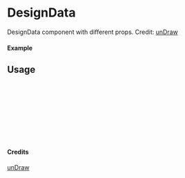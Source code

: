 
<Meta of={DesignData} title="unDraw/DesignData" />

# DesignData

DesignData component with different props.
Credit: [unDraw](https://undraw.co/illustrations)

#### Example

<Canvas of={DesignData.Primary} />

## Usage

```ts
import { DesignData } from "yadl-ui";

const Example = () => {
  return (
      <DesignData />
  );
};

export default Example;
```

#### Credits
[unDraw](https://undraw.co/illustrations)
